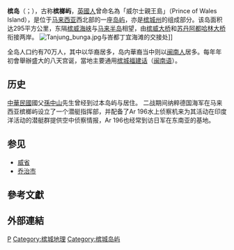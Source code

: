 {{for|[[金門列島|金門列島]]的一个岛屿|槟榔屿 (福建)}}{{for|位于岛上的大城市|乔治市}}
{{noteTA|G1=Unit}}
{{Infobox islands
| name             = 槟岛<br><small>槟榔屿</small>
| image name       =
| image caption    =
| image map      = Penang Island in Penang and West Malaysia map.png
| native name      = Pulau Pinang
| native name link = ms
| location         = [[东南亚|东南亚]]
| coordinates      = {{Coord|5|24|52.2|N|100|19|45.1|E|display=inline,title}}
| archipelago      = [[马来群岛|马来群岛]]
| area_km2         = 293
| area_footnotes   = 
| coastline_km     = 
| highest mount    = [[升旗山|升旗山]]
| country ={{flag|马来西亚}}
| country admin divisions title      = [[马来西亚州属|州属]]
| country admin divisions            = {{flag|Penang}}
| country admin divisions title 1    = [[马来西亚县份|县]]/[[马来西亚地方政府|地方政府]]
| country admin divisions 1          = [[东北县|东北县]]和[[西南县|西南县]]/[[File:Seal_of_George_Town.svg|20px]] [[槟岛市政厅|槟岛市政厅]]
| country_admin_divisions_title 2    = 
| country_admin_divisions 2          = 
| country_largest_city              =
| country_largest_city_population   =
| population       = 722,384
| population_as_of = 2018年<ref name="2018C">{{Cite journal|last=|first=|date=|title=Population Distribution and Demography|url=https://www.dosm.gov.my/v1/index.php?r=column/cthemeByCat&cat=430&bul_id=UzliaFYxbW1nSFovbDYrLzFFR29zZz09&menu_id=L0pheU43NWJwRWVSZklWdzQ4TlhUUT09|df=dmy-all|journal=|access-date=2022-01-03|archive-date=2021-01-17|archive-url=https://web.archive.org/web/20210117223951/https://www.dosm.gov.my/v1/index.php?r=column%2FcthemeByCat&cat=430&bul_id=UzliaFYxbW1nSFovbDYrLzFFR29zZz09&menu_id=L0pheU43NWJwRWVSZklWdzQ4TlhUUT09|dead-url=no}}</ref>
| density_km2      =2,465.47
| ethnic groups    = [[华人|华人]]、[[马来人|马来人]]、[[印度人|印度人]]等
| map = 
| map_caption = 
|waterbody=[[马六甲海峡|马六甲海峡]]（西面）、[[槟威海峡|槟威海峡]]（东面）
}}

'''槟岛'''（{{lang-ms|Pulau Pinang}}；{{lang-en|Penang Island}}），古称'''槟榔屿'''，[[英國人|英國人]]曾命名為「威尔士親王島」（Prince of Wales Island），是位于[[马来西亚|马来西亚]]西北部的一座[[岛屿|岛屿]]，亦是[[槟城州|槟城州]]的组成部分。该岛面积达295平方公里，东隔[[槟威海峡|槟威海峡]]与[[马来半岛|马来半岛]]相望，由[[槟威大桥|槟威大桥]]和[[苏丹阿都哈林大桥|苏丹阿都哈林大桥]]衔接两岸。
[[File:Tanjung_bunga.jpg|thumb]]与峇都丁宜海滩的交接处]]

全岛人口约有70万人，其中以华裔居多，岛内華裔当中则以[[闽南人|闽南人]]居多。每年年初會舉辦盛大的八天宫诞，當地主要通用[[槟城福建话|槟城福建话]]（[[闽南语|闽南语]]）。

==历史==
[[中華民國|中華民國]]國父[[孫中山|孫中山]]先生曾经到过本岛屿与居住。
二战期间纳粹德国海军在马来西亚槟榔屿设立了一个潜艇指挥部，并配备了Ar 196水上侦察机来为其活动在印度洋活动的潜艇群提供空中侦察情报，Ar 196也经常到访日军在东南亚的基地。

==参见==
{{Portal box|马来西亚|岛屿}}
*[[威省|威省]]
*[[乔治市|乔治市]]

== 參考文獻 ==
{{reflist}}

== 外部連結 ==
{{Commons|Category:Penang Island}}
{{槟城州}}

[[Category:马来西亚岛屿|P]]
[[Category:槟城地理|Category:槟城地理]]
[[Category:槟城岛屿|Category:槟城岛屿]]
